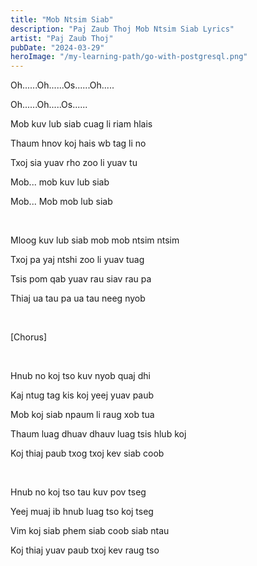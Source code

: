 ```yaml
---
title: "Mob Ntsim Siab"
description: "Paj Zaub Thoj Mob Ntsim Siab Lyrics"
artist: "Paj Zaub Thoj"
pubDate: "2024-03-29"
heroImage: "/my-learning-path/go-with-postgresql.png"
---
```


Oh......Oh......Os......Oh.....

Oh......Oh.....Os......

Mob kuv lub siab cuag li riam hlais

Thaum hnov koj hais wb tag li no

Txoj sia yuav rho zoo li yuav tu

Mob... mob kuv lub siab

Mob... Mob mob lub siab

<br />

Mloog kuv lub siab mob mob ntsim ntsim

Txoj pa yaj ntshi zoo li yuav tuag

Tsis pom qab yuav rau siav rau pa

Thiaj ua tau pa ua tau neeg nyob

<br />

[Chorus]

<br />

Hnub no koj tso kuv nyob quaj dhi

Kaj ntug tag kis koj yeej yuav paub

Mob koj siab npaum li raug xob tua

Thaum luag dhuav dhauv luag tsis hlub koj

Koj thiaj paub txog txoj kev siab coob

<br />

Hnub no koj tso tau kuv pov tseg

Yeej muaj ib hnub luag tso koj tseg

Vim koj siab phem siab coob siab ntau

Koj thiaj yuav paub txoj kev raug tso
